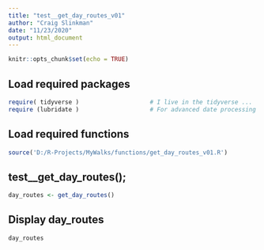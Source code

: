 ```yaml
---
title: "test__get_day_routes_v01"
author: "Craig Slinkman"
date: "11/23/2020"
output: html_document
---
```


```r
knitr::opts_chunk$set(echo = TRUE)
```

## Load required packages

```r
require( tidyverse )                    # I live in the tidyverse ...
require (lubridate )                    # For advanced date processing ...
```

## Load required functions 

```r
source('D:/R-Projects/MyWalks/functions/get_day_routes_v01.R')
```

## test__get_day_routes();

```r
day_routes <- get_day_routes()
```

## Display day_routes

```r
day_routes
```

